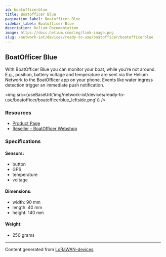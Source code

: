 ```yaml
---
id: boatofficerblue
title: Boatofficer Blue
pagination_label: Boatofficer Blue
sidebar_label: Boatofficer Blue
description: Helium Documentation
image: https://docs.helium.com/img/link-image.png
slug: /network-iot/devices/ready-to-use/boatofficer/boatofficerblue
---
```



## BoatOfficer Blue

With BoatOfficer Blue you can monitor your boat, while you’re not around. E.g., position, battery
voltage and temperature are sent via the Helium Network to the BoatOfficer app on your phone. Events
like water ingress detection trigger an immediate push notification.

<img
  src={useBaseUrl('img/network-iot/devices/ready-to-use/boatofficer/boatofficerblue_leftside.png')}
/>

### Resources

- [Product Page](https://www.boatofficer.com/products/BoatOfficerBlue)
- [Reseller - BoatOfficer Webshop](https://shop.boatofficer.com/en/)

### Specifications

#### Sensors:

- button
- GPS
- temperature
- voltage

#### Dimensions:

- width: 90 mm
- length: 40 mm
- height: 140 mm

#### Weight:

- 250 grams

---

Content generated from [LoRaWAN-devices](https://github.com/TheThingsNetwork/lorawan-devices)
